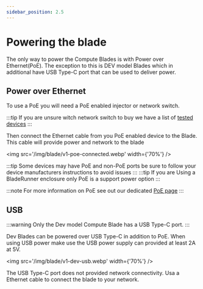 ```yaml
---
sidebar_position: 2.5
---
```

# Powering the blade

The only way to power the Compute Blades is with  Power over Ethernet(PoE). The exception to this is DEV model Blades which in additional have USB Type-C port that can be used to deliver power.

## Power over Ethernet

To use a PoE you will need a PoE enabled injector or network switch.

:::tip
If you are unsure witch network switch to buy we have a list of [tested devices](/blade/compatibility/switch)
:::

Then connect the Ethernet cable from you PoE enabled device to the Blade. This cable will provide power and network to the blade

<img src='/img/blade/v1-poe-connected.webp' width={'70%'} />

:::tip
Some devices may have PoE and non-PoE ports be sure to follow your device manufacturers instructions to avoid issues
:::
:::tip
If you are Using a BladeRunner enclosure only PoE is a support power option
:::

:::note
For more information on PoE see out our dedicated [PoE page](/blade/guide/poe)
:::

## USB 
:::warning
Only the Dev model Compute Blade has a USB Type-C port.
:::

Dev Blades can be powered over USB Type-C in addition to PoE. When using USB power make use the USB power supply can provided at least 2A at 5V.

<img src='/img/blade/v1-dev-usb.webp' width={'70%'} />

The USB Type-C port does not provided network connectivity. Usa a Ethernet cable to connect the blade to your network.
